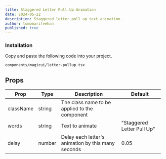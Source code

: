 ```yaml
---
title: Staggered Letter Pull Up Animation
date: 2024-05-22
description: Staggered letter pull up text animation.
author: tomonarifeehan
published: true
---
```


<ComponentPreview name = "letter-pullup-demo" />

<Steps>

### Installation

Copy and paste the following code into your project.

```text
components/magicui/letter-pullup.tsx
```

<ComponentSource name = "letter-pullup" />

</Steps>

## Props

| Prop        | Type            | Description                                        | Default                    |
| ----------- | --------------- | -------------------------------------------------- | -------------------------- |
| className   | string          | The class name to be applied to the component      |                            |
| words       | string          | Text to animate                                    | "Staggered Letter Pull Up" |
| delay       | number          | Delay each letter's animation by this many seconds | 0.05                       |